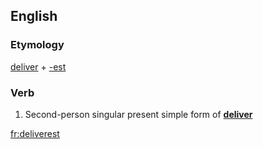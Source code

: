 ==English==

===Etymology===
[[deliver]] + [[-est]]

===Verb===
{{en-verb form}}

# {{context|archaic}} Second-person singular present simple form of '''[[deliver]]'''

[[fr:deliverest]]
